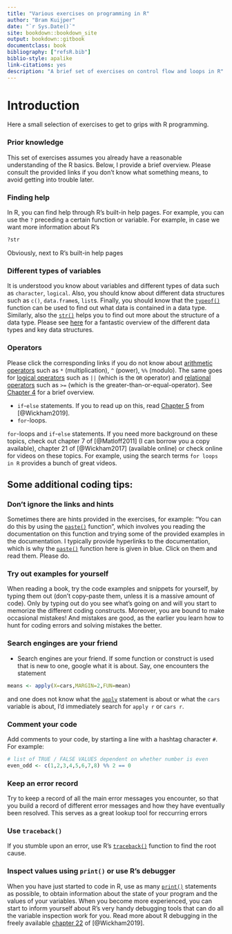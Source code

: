 ```yaml
--- 
title: "Various exercises on programming in R"
author: "Bram Kuijper"
date: "`r Sys.Date()`"
site: bookdown::bookdown_site
output: bookdown::gitbook
documentclass: book
bibliography: ["refsR.bib"]
biblio-style: apalike
link-citations: yes
description: "A brief set of exercises on control flow and loops in R"
---
```


# Introduction

Here a small selection of exercises to get to grips with R programming. 

### Prior knowledge
This set of exercises assumes you already have a reasonable understanding of the R basics. Below, I provide a brief overview. Please consult the provided links if you don't know what something means, to avoid getting into trouble later.

### Finding help
In R, you can find help through R's built-in help pages. For example, you can use the `?` preceding a certain function or variable. For example, in case we want more information about R's 
```r
?str
```
Obviously, next to R's built-in help pages


### Different types of variables
It is understood you know about variables and different types of data such as `character`, `logical`. Also, you should know about different data structures such as `c()`, `data.frame`s, `list`s. Finally, you should know that the  [`typeof()`](https://stat.ethz.ch/R-manual/R-devel/library/base/html/typeof.html) function can be used to find out what data is contained in a data type. Similarly, also the [`str()`](https://stat.ethz.ch/R-manual/R-devel/library/utils/html/str.html) helps you to find out more about the structure of a data type. Please see [here](https://swcarpentry.github.io/r-novice-inflammation/13-supp-data-structures/) for a fantastic overview of the different data types and key data structures.

### Operators
Please click the corresponding links if you do not know about [arithmetic operators](https://stat.ethz.ch/R-manual/R-devel/library/base/html/Arithmetic.html) such as `*` (multiplication), `^` (power), `%%` (modulo). The same goes for [logical operators](https://stat.ethz.ch/R-manual/R-devel/library/base/html/Logic.html) such as `||` (which is the `OR` operator) and [relational operators](https://stat.ethz.ch/R-manual/R-devel/library/base/html/Comparison.html) such as `>=` (which is the greater-than-or-equal-operator). See [Chapter 4](https://bookdown.org/swen/R_for_Everyone/L03.html#r-as-a-calculator) for a brief overview. 


* `if`-`else` statements. If you to read up on this, read [Chapter 5](https://adv-r.hadley.nz/control-flow.html) from [@Wickham2019].
* `for`-loops. 

`for`-loops and `if`-`else` statements. If you need more background on these topics, check out chapter 7 of [@Matloff2011] (I can borrow you a copy available), chapter 21 of [@Wickham2017] (available online) or check online for videos on these topics. For example, using the search terms `for loops in R` provides a bunch of great videos. 



## Some additional coding tips:

### Don't ignore the links and hints
 Sometimes there are hints provided in the exercises, for example:
"You can do this by using the [`paste()`](https://stat.ethz.ch/R-manual/R-patched/library/base/html/paste.html) function", which involves
you reading the documentation on this function and trying
some of the provided examples in the documentation. I typically provide hyperlinks to the documentation, which is why the [`paste()`](https://stat.ethz.ch/R-manual/R-patched/library/base/html/paste.html) function here is given in blue. Click on them and read them. Please do.

### Try out examples for yourself
When reading a book, try the code examples and snippets for yourself, by typing them out (don't copy-paste them, unless it is a massive amount of code). Only by typing out do you see what's going on and will you start to memorize the different coding constructs. Moreover, you are bound to make occasional mistakes! And mistakes are good, as the earlier you learn how to hunt for coding errors and solving mistakes the better.

### Search enginges are your friend
* Search engines are your friend. If some function or construct is used that is new to one, google what it is about. Say, one encounters the statement 
```r
means <- apply(X=cars,MARGIN=2,FUN=mean)
```
and one does not know what the [`apply`](https://stat.ethz.ch/R-manual/R-devel/library/base/html/apply.html) statement is about or what the `cars` variable is about, I'd immediately search for `apply r` or `cars r`. 

### Comment your code
Add comments to your code, by starting a line with a hashtag character `#`. For example:
```r
# list of TRUE / FALSE VALUES dependent on whether number is even
even_odd <- c(1,2,3,4,5,6,7,8) %% 2 == 0
```

### Keep an error record
Try to keep a record of all the main error messages you encounter, so that you build a record of different error messages and how they have eventually been resolved. This serves as a great lookup tool for reccurring errors

### Use `traceback()`
If you stumble upon an error, use R's [`traceback()`](https://stat.ethz.ch/R-manual/R-devel/library/base/html/traceback.html) function to find the root cause.

### Inspect values using `print()` or use R's debugger
When you have just started to code in R, use as many [`print()`](https://stat.ethz.ch/R-manual/R-patched/library/base/html/print.html) statements as possible, to obtain information about the state of your program and the values of your variables. When you become more experienced, you can start to inform yourself about R's very handy debugging tools that can do all the variable inspection work for you. Read more about R debugging in the freely available [chapter 22](https://adv-r.hadley.nz/debugging.html) of [@Wickham2019].
